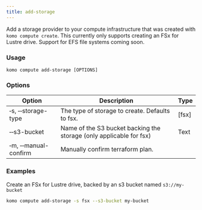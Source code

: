 ```yaml
---
title: add-storage
---
```


Add a storage provider to your compute infrastructure that was created with `komo compute create`.
<Note>This currently only supports creating an FSx for Lustre drive. Support for EFS file systems coming soon.</Note>

### Usage

`komo compute add-storage [OPTIONS]`

### Options

| Option                              	    | Description                                                       	| Type 	|
|-----------------------------------------  |-------------------------------------------------------------------	|------	|
| &#x2011;s, &#x2011;&#x2011;storage-type 	| The type of storage to create. Defaults to fsx.                       | [fsx] |
| &#x2011;&#x2011;s3-bucket  	            | Name of the S3 bucket backing the storage (only applicable for fsx)   | Text  |
| &#x2011;m, &#x2011;&#x2011;manual-confirm | Manually confirm terraform plan.                                      |      	|

### Examples

Create an FSx for Lustre drive, backed by an s3 bucket named `s3://my-bucket`
```bash
komo compute add-storage -s fsx --s3-bucket my-bucket
```